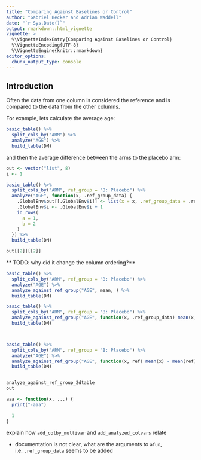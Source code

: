 ```yaml
---
title: "Comparing Against Baselines or Control"
author: "Gabriel Becker and Adrian Waddell"
date: "`r Sys.Date()`"
output: rmarkdown::html_vignette
vignette: >
  %\VignetteIndexEntry{Comparing Against Baselines or Control}
  %\VignetteEncoding{UTF-8}
  %\VignetteEngine{knitr::rmarkdown}
editor_options: 
  chunk_output_type: console
---
```


## Introduction


Often the data from one column is considered the reference and is compared to the data from the other columns.

For example, lets calculate the average age:

```r
basic_table() %>%
  split_cols_by("ARM") %>%
  analyze("AGE") %>%
  build_table(DM)
```

and then the average difference between the arms to the placebo arm:

```r
out <- vector("list", 8)
i <- 1

basic_table() %>%
  split_cols_by("ARM", ref_group = "B: Placebo") %>%
  analyze("AGE", function(x, .ref_group_data) {
    .GlobalEnv$out[[.GlobalEnv$i]] <- list(x = x, .ref_group_data = .ref_group_data)
    .GlobalEnv$i <- .GlobalEnv$i + 1
    in_rows(
      a = 1,
      b = 2
    )
  }) %>%
  build_table(DM)

out[[2]][[2]]
```

** TODO: why did it change the column ordering?**

```r


basic_table() %>%
  split_cols_by("ARM", ref_group = "B: Placebo") %>%
  analyze("AGE") %>%
  analyze_against_ref_group("AGE", mean, ) %>%
  build_table(DM)

basic_table() %>%
  split_cols_by("ARM", ref_group = "B: Placebo") %>%
  analyze_against_ref_group("AGE", function(x, .ref_group_data) mean(x, ...)) %>%
  build_table(DM)



basic_table() %>%
  split_cols_by("ARM", ref_group = "B: Placebo") %>%
  analyze("AGE") %>%
  analyze_against_ref_group("AGE", function(x, ref) mean(x) - mean(ref)) %>%
  build_table(DM)


analyze_against_ref_group_2dtable
out

aaa <- function(x, ...) {
  print("-aaa")

  1
}

```


explain how `add_colby_multivar` and `add_analyzed_colvars` relate

* documentation is not clear, what are the arguments to `afun`, i.e. `.ref_group_data` seems to be added
